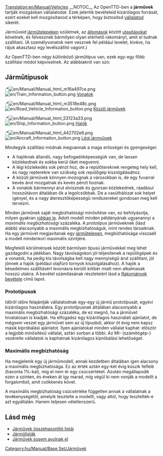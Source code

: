 [[Translation:en/Manual/Vehicles]]
{{hu/Tartalomjegyzék}}
__NOTOC__
Az OpenTTD-ben a '''járművek''' tartják mozgásban vállalatodat. Ezek jelentik bevételeid kizárólagos forrását, ezért ezeket kell mozgósítanod a térképen, hogy biztosítsd [[hu/Manual/Szállítási vállalat|vállalatod]] sikerét.

Járműveid [[hu/Manual/Járműtelepek|járműtelepeken]] születnek, az [[hu/Manual/Állomások|állomások]] között [[hu/Manual/Utasítások|utasításokat]] követnek, és felvesznek bármilyen olyan elérhető rakományt, amit el tudnak szállítani. (A személyvonatok nem vesznek fel például levelet, kivéve, ha rájuk akasztasz egy levélszállító vagont.)

Az OpenTTD-ben négy különböző járműtípus van, ezek egy-egy főbb szállítási módot képviselnek. Az alábbiakról van szó:

== Járműtípusok ==
:*[[File:en/Manual/Manual html m16a497ce.png]] [[File:en/Train Information button.png]] [[hu/Manual/Vonatok|Vonatok]]
:*[[File:en/Manual/Manual html m3518e48c.png]] [[File:en/Road Vehicle Information button.png]] [[hu/Manual/Közúti járművek|Közúti járművek]]
:*[[File:en/Manual/Manual html 53123a33.png]] [[File:en/Ship Information button.png]] [[hu/Manual/Hajók|Hajók]]
:*[[File:en/Manual/Manual html 442702e6.png]] [[File:en/Aircraft Information button.png]] [[hu/Manual/Légi járművek|Légi jármvűvek]]

Mindegyik szállítási módnak megvannak a maga erősségei és gyengeségei:
*A hajóknak állandó, nagy befogadóképességük van, de lassan közlekednek és sokba kerül őket megvenni.
*A légi közlekedés sok pénzt hoz, de a repülőtereknek rengeteg hely kell, és nagy repterekre van szükség sok repülőgép kiszolgálásához.
*A közúti járművek könnyen mozognak a városokban is, de egy fuvarral kevés árut mozgatnak és kevés pénzt hoznak.
*A vonatok bármennyi árut elvisznek és gyorsan közlekednek, ráadásul hosszútávon általában ők a legolcsóbbak. De a vasúthálózat sok helyet igényel, és a nagy áteresztőképességű rendszereket gondosan meg kell tervezni.

Minden járműnek saját megbízhatósági minősítése van, ez befolyásolja, milyen gyakran [[hu/Archive/Manual/Lerobbanások|robban le]]. Adott modell minden példányának ugyanannyi a ''maximális megbízhatósági'' százaléka. A ''prototípus'' járműveknek (lásd alább) alacsonyabb a maximális megbízhatóságuk, mint rendes társaiknak. Ha egy járművet megjavítanak egy [[hu/Manual/Járműtelepek|járműtelepen]], megbízhatósága visszaáll a modell mindenkori maximális szintjére.

Megfelelő körülmények között bármilyen típusú járművekkel meg lehet gazdagodni a játékban. Nagy távolságokon jól teljesítenek a repülőgépek és a vonatok, ha pedig kis távolságba kell nagy mennyiségű árut szállítani, jól jönnek a hajók (például olajfúró tornyok kiszolgálásához). A hajók a késedelmes szállításért levonásra kerülő kötbér miatt nem alkalmasak hosszú utakra. A bevétel számításának részleteiért lásd a [[hu/Rakományok bevétele|Rakományok bevétele]] című lapot.

=== Prototípusok ===

Időről időre felajánlják vállalatodnak egy-egy új jármű prototípusát, egyévi kizárólagos használatra. Egy prototípusnak általában alacsonyabb a maximális megbízhatósági százaléka, de ez megnő, ha a járművet hivatalosan is kiadják. Ha elfogadsz egy kizárólagos használati ajánlatot, de mégsem veszel egy járművet sem az új típusból, akkor öt évig nem kapsz másik kipróbálási ajánlatot. Ilyen ajánlatokat minden vállalat kaphat: először a legjobb minősítésű vállalat, aztán sorban a többi. Az MI- (számítógép-) vezérelte vállalatok is kaphatnak kizárólagos kipróbálási lehetőséget.

=== Maximális megbízhatóság ===

Ha megjelenik egy új járműmodell, annak kezdetben általában igen alacsony a maximális megbízhatósága. Ez az érték aztán egy-két évig kúszik felfelé (havonta 1%-kal), míg el nem ér egy csúcsértéket. Azután megállapodik ezen a szinten, és éveken át így marad, míg végül ki nem vonják a modellt a forgalomból, amit csökkenés követ.

A maximális megbízhatóság csúcsértéke független annak a vállalatnak a tevékenységétől, amelyik tesztelte a modellt, vagy attól, hogy tesztelték-e azt egyáltalán. Hanem teljesen véletlenszerű.

== Lásd még ==
*[[hu/Manual/Base Set/Járművek összehasonlító listái|Járművek összehasonlító listái]]
*[[hu/Manual/Járműlisták|Járműlisták]]
*[[hu/Járművek sosem avulnak el|Járművek sosem avulnak el]]
[[Category:hu/Manual/Base Set/Járművek]]